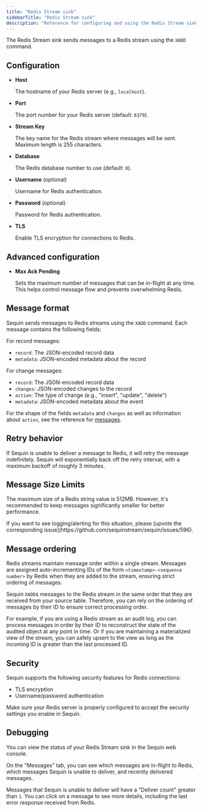 ```yaml
---
title: "Redis Stream sink"
sidebarTitle: "Redis Stream sink"
description: "Reference for configuring and using the Redis Stream sink with Sequin."
---
```


The Redis Stream sink sends messages to a Redis stream using the `XADD` command.

## Configuration

- **Host**

    The hostname of your Redis server (e.g., `localhost`).

- **Port**

    The port number for your Redis server (default: `6379`).

- **Stream Key**

    The key name for the Redis stream where messages will be sent. Maximum length is 255 characters.

- **Database**

    The Redis database number to use (default: `0`).

- **Username** (optional)

    Username for Redis authentication.

- **Password** (optional)

    Password for Redis authentication.

- **TLS**

    Enable TLS encryption for connections to Redis.

## Advanced configuration

- **Max Ack Pending**

    Sets the maximum number of messages that can be in-flight at any time. This helps control message flow and prevents overwhelming Redis.

## Message format

Sequin sends messages to Redis streams using the `XADD` command. Each message contains the following fields:

For record messages:
- `record`: The JSON-encoded record data
- `metadata`: JSON-encoded metadata about the record

For change messages:
- `record`: The JSON-encoded record data
- `changes`: JSON-encoded changes to the record
- `action`: The type of change (e.g., "insert", "update", "delete")
- `metadata`: JSON-encoded metadata about the event

For the shape of the fields `metadata` and `changes` as well as information about `action`, see the reference for [messages](/reference/messages).

## Retry behavior

If Sequin is unable to deliver a message to Redis, it will retry the message indefinitely. Sequin will exponentially back off the retry interval, with a maximum backoff of roughly 3 minutes.

## Message Size Limits

The maximum size of a Redis string value is 512MB. However, it's recommended to keep messages significantly smaller for better performance.

<Info>
  If you want to see logging/alerting for this situation, please [upvote the corresponding issue](https://github.com/sequinstream/sequin/issues/596).
</Info>

## Message ordering

Redis streams maintain message order within a single stream. Messages are assigned auto-incrementing IDs of the form `<timestamp>-<sequence number>` by Redis when they are added to the stream, ensuring strict ordering of messages.

Sequin `XADD`s messages to the Redis stream in the same order that they are received from your source table. Therefore, you can rely on the ordering of messages by their ID to ensure correct processing order.

For example, if you are using a Redis stream as an audit log, you can process messages in order by their ID to reconstruct the state of the audited object at any point in time. Or if you are maintaining a materialized view of the stream, you can safely upsert to the view as long as the incoming ID is greater than the last processed ID.

## Security

Sequin supports the following security features for Redis connections:

- TLS encryption
- Username/password authentication

Make sure your Redis server is properly configured to accept the security settings you enable in Sequin.

## Debugging

You can view the status of your Redis Stream sink in the Sequin web console.

On the "Messages" tab, you can see which messages are in-flight to Redis, which messages Sequin is unable to deliver, and recently delivered messages.

Messages that Sequin is unable to deliver will have a "Deliver count" greater than `1`. You can click on a message to see more details, including the last error response received from Redis.